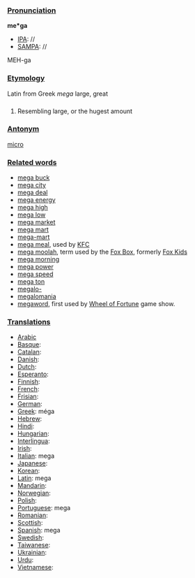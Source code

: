 ===[[Pronunciation]]===

'''me*ga'''
*[[IPA]]: //
*[[SAMPA]]: //
MEH-ga
===[[Etymology]]===

Latin from Greek ''mega'' large, great
===[[]]===

#Resembling large, or the hugest amount
===[[Antonym]]===

[[micro]]
===[[Related words]]===

*[[mega buck]]
*[[mega city]]
*[[mega deal]]
*[[mega energy]]
*[[mega high]]
*[[mega low]]
*[[mega market]]
*[[mega mart]]
*[[mega-mart]]
*[[mega meal]], used by [[en:Kentycky Fried Chicken|KFC]]
*[[mega moolah]], term used by the [[en:Fox Box|Fox Box]], formerly [[en:Fox Kids|Fox Kids]]
*[[mega morning]]
*[[mega power]]
*[[mega speed]]
*[[mega ton]]
*[[megalo-]]
*[[megalomania]]
*[[megaword]], first used by [[en:Wheel of Fortune|Wheel of Fortune]] game show.

===[[Translations]]===
*[[Arabic]]
*[[Basque]]:
*[[Catalan]]:
*[[Danish]]:
*[[Dutch]]:
*[[Esperanto]]:
*[[Finnish]]:
*[[French]]:
*[[Frisian]]:
*[[German]]:
*[[Greek]]: m&eacute;ga
*[[Hebrew]]:
*[[Hindi]]:
*[[Hungarian]]:
*[[Interlingua]]:
*[[Irish]]:
*[[Italian]]: mega
*[[Japanese]]:
*[[Korean]]:
*[[Latin]]: mega
*[[Mandarin]]:
*[[Norwegian]]:
*[[Polish]]:
*[[Portuguese]]: mega
*[[Romanian]]:
*[[Scottish]]:
*[[Spanish]]: mega
*[[Swedish]]:
*[[Taiwanese]]:
*[[Ukrainian]]:
*[[Urdu]]:
*[[Vietnamese]]: